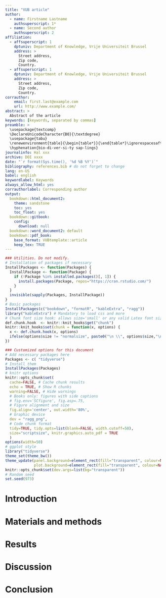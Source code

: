 ```yaml
---
title: "VUB article"
author:
  - name: Firstname Lastname
    authsuperscript: 1*
  - name: Second author
    authsuperscript: 2
affiliation:
  - affsuperscript: 1
    dptuniv: Department of Knowledge, Vrije Universiteit Brussel
    address: >
      Street address,
      Zip code,
      Country.
  - affsuperscript: 1
    dptuniv: Department of Knowledge, Vrije Universiteit Brussel
    address: >
      Street address,
      Zip code,
      Country.
corrauthor:
    email: first.last@example.com
    url: http://www.example.com/
abstract: >
  Abstract of the article
keywords: [keywords, separated by commas]
preamble: >
  \usepackage{textcomp}
  \DeclareUnicodeCharacter{B0}{\textdegree}
  \usepackage{tabu}
  \renewenvironment{table}{\begin{table*}}{\end{table*}\ignorespacesafterend}
  \hyphenation{bio-di-ver-si-ty sap-lings}
journalinfo: Hal xxx
archive: DOI xxxx
date: "`r format(Sys.time(), '%d %B %Y')`"
bibliography: references.bib # do not forget to change
lang: en-US 
babel: english
keywordlabel: Keywords 
always_allow_html: yes
corrauthorlabel: Corresponding author 
output:
  bookdown::html_document2:
    theme: sandstone
    toc: yes
    toc_float: yes
  bookdown::gitbook:
    config:
      download: null
  bookdown::word_document2: default
  bookdown::pdf_book:
    base_format: VUBtemplate::article
    keep_tex: TRUE
---
```

```r
### Utilities. Do not modify.
# Installation of packages if necessary
InstallPackages <- function(Packages) {
  InstallPackage <- function(Package) {
    if (!Package %in% installed.packages()[, 1]) {
      install.packages(Package, repos="https://cran.rstudio.com/")
    }
  }
  invisible(sapply(Packages, InstallPackage))
}
# Basic packages
InstallPackages(c("bookdown", "formatR", "kableExtra", "ragg"))
library("kableExtra") # Mandatory to load css and more
# Chunk font size hook: allows size='small' or any valid Latex font size in chunk options
def.chunk.hook  <- knitr::knit_hooks$get("chunk")
knitr::knit_hooks$set(chunk = function(x, options) {
  x <- def.chunk.hook(x, options)
  ifelse(options$size != "normalsize", paste0("\n \\", options$size,"\n\n", x, "\n\n \\normalsize"), x)
})
```

```r
### Customized options for this document
# Add necessary packages here
Packages <- c( "tidyverse")
# Install them
InstallPackages(Packages)
# knitr options
knitr::opts_chunk$set(
  cache=FALSE, # Cache chunk results
  echo = TRUE, # Show R chunks
  warning=FALSE, # Hide warnings
  # Books only: figures with side captions
  # fig.env='SCfigure', fig.asp=.75,
  # Figure alignment and size
  fig.align='center', out.width='80%',
  # Graphic device
  dev = "ragg_png",
  # Code chunk format
  tidy=TRUE, tidy.opts=list(blank=FALSE, width.cutoff=50),
  size="scriptsize", knitr.graphics.auto_pdf = TRUE
  )
options(width=50)
# ggplot style
library("tidyverse")
theme_set(theme_bw())
theme_update(panel.background=element_rect(fill="transparent", colour=NA),
             plot.background=element_rect(fill="transparent", colour=NA))
knitr::opts_chunk$set(dev.args=list(bg="transparent"))
# Random seed
set.seed(973)
```

# Introduction

# Materials and methods

# Results

# Discussion

# Conclusion
 
